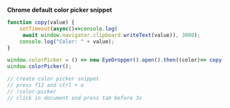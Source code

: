 **Chrome default color picker snippet**

```javascript
function copy(value) {
    setTimeout(async()=>console.log(
     await window.navigator.clipboard.writeText(value)), 3000);
    console.log("Color: " + value);
}

window.colorPicker = () => new EyeDropper().open().then((color)=> copy(color.sRGBHex))
window.colorPicker();

// create color picker snippet
// press f12 and ctrl + o 
// !color-picker
// click in document and press tab before 3s
```

